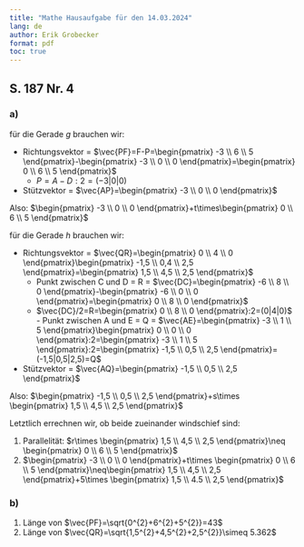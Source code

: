 ```yaml
---
title: "Mathe Hausaufgabe für den 14.03.2024"
lang: de
author: Erik Grobecker
format: pdf
toc: true
---
```


## S. 187 Nr. 4

### a)

für die Gerade $g$ brauchen wir:

-   Richtungsvektor = $\vec{PF}=F-P=\begin{pmatrix} -3 \\ 6 \\ 5 \end{pmatrix}-\begin{pmatrix} -3 \\ 0 \\ 0 \end{pmatrix}=\begin{pmatrix} 0 \\ 6 \\ 5 \end{pmatrix}$
    -   $P=A-D:2=(-3|0|0)$ 
-   Stützvektor = $\vec{AP}=\begin{pmatrix} -3 \\ 0 \\ 0 \end{pmatrix}$\

Also: $\begin{pmatrix} -3 \\ 0 \\ 0 \end{pmatrix}+t\times\begin{pmatrix} 0 \\ 6 \\ 5 \end{pmatrix}$

für die Gerade $h$ brauchen wir:

-   Richtungsvektor = $\vec{QR}=\begin{pmatrix} 0 \\ 4 \\ 0 \end{pmatrix}\begin{pmatrix} -1,5 \\ 0,4 \\ 2,5 \end{pmatrix}=\begin{pmatrix} 1,5 \\ 4,5 \\ 2,5 \end{pmatrix}$ 
    - Punkt zwischen C und D = R = $\vec{DC}=\begin{pmatrix} -6 \\ 8 \\ 0 \end{pmatrix}-\begin{pmatrix} -6 \\ 0 \\ 0 \end{pmatrix}=\begin{pmatrix} 0 \\ 8 \\ 0 \end{pmatrix}$ 
    - $\vec{DC}/2=R=\begin{pmatrix} 0 \\ 8 \\ 0 \end{pmatrix}:2=(0|4|0)$ - Punkt zwischen A und E = Q = $\vec{AE}=\begin{pmatrix} -3 \\ 1 \\ 5 \end{pmatrix}\begin{pmatrix} 0 \\ 0 \\ 0 \end{pmatrix}:2=\begin{pmatrix} -3 \\ 1 \\ 5 \end{pmatrix}:2=\begin{pmatrix} -1,5 \\ 0,5 \\ 2,5 \end{pmatrix}=(-1,5|0,5|2,5)=Q$ 
-   Stützvektor = $\vec{AQ}=\begin{pmatrix} -1,5 \\ 0,5 \\ 2,5 \end{pmatrix}$\

Also: $\begin{pmatrix} -1,5 \\ 0,5 \\ 2,5 \end{pmatrix}+s\times \begin{pmatrix} 1,5 \\ 4,5 \\ 2,5 \end{pmatrix}$

Letztlich errechnen wir, ob beide zueinander windschief sind:

1.  Parallelität: $r\times \begin{pmatrix} 1,5 \\ 4,5 \\ 2,5 \end{pmatrix}\neq \begin{pmatrix} 0 \\ 6 \\ 5 \end{pmatrix}$
2.  $\begin{pmatrix} -3 \\ 0 \\ 0 \end{pmatrix}+t\times \begin{pmatrix} 0 \\ 6 \\ 5 \end{pmatrix}\neq\begin{pmatrix} 1,5 \\ 4,5 \\ 2,5 \end{pmatrix}+5\times \begin{pmatrix} 1,5 \\ 4.5 \\ 2,5 \end{pmatrix}$

### b)

1.  Länge von $\vec{PF}=\sqrt{0^{2}+6^{2}+5^{2}}=43$
2.  Länge von $\vec{QR}=\sqrt{1,5^{2}+4,5^{2}+2,5^{2}}\simeq 5.362$